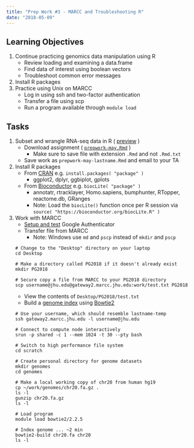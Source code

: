 ```yaml
---
title: "Prep Work #3 - MARCC and Troubleshooting R"
date: "2018-05-09"
---
```


## Learning Objectives

1. Continue practicing genomics data manipulation using R
    - Review loading and examining a data.frame
    - Find data of interest using boolean vectors
    - Troubleshoot common error messages
1. Install R packages 
1. Practice using Unix on MARCC
    - Log in using ssh and two-factor authentication
    - Transfer a file using scp
    - Run a program available through `module load`


## Tasks

1. Subset and wrangle RNA-seq data in R ( [preview](https://github.com/PracticalGenomics/assignments/blob/master/prepwork-may.Rmd) )
    - Download assignment ( [`prepwork-may.Rmd`](https://github.com/PracticalGenomics/assignments/raw/master/prepwork-may.Rmd) )
        - Make sure to save file with extension `.Rmd` and not `.Rmd.txt`
    - Save work as `prepwork-may-lastname.Rmd` and email to your TA
1. Install R packages
    - From [CRAN](https://cran.r-project.org) e.g. `install.packages( "package" )`
        - ggplot2, dplyr, ggbiplot, gplots
    - From [Bioconductor](https://bioconductor.org) e.g. `biocLite( "package" )`
        - annotatr, rtracklayer, Homo.sapiens, bumphunter, RTopper, reactome.db, GRanges
        - Note: Load the `biocLite()` function once per R session via `source( "https://bioconductor.org/biocLite.R" )` 
1. Work with MARCC
    - [Setup and test](https://practicalgenomics.github.io/marcc) Google Authenticator
    - Transfer file from MARCC
        - Note: Windows use `md` and `pscp` instead of `mkdir` and `pscp`
    
    ```
    # Change to the "Desktop" directory on your laptop
    cd Desktop
    
    # Make a directory called PG2018 if it doesn't already exist
    mkdir PG2018
    
    # Secure copy a file from MARCC to your PG2018 directory
    scp username@jhu.edu@gateway2.marcc.jhu.edu:work/test.txt PG2018
    ```

    - View the contents of `Desktop/PG2018/test.txt`
    - Build a [genome index](https://www.youtube.com/watch?v=u06cm08U0BQ) using [Bowtie2](http://bowtie-bio.sourceforge.net/bowtie2/index.shtml)

    ```
    # Use your username, which should resemble lastname-temp
    ssh gateway2.marcc.jhu.edu -l username@jhu.edu
    
    # Connect to compute node interactively
    srun -p shared -c 1 --mem 1024 -t 30 --pty bash
    
    # Switch to high performance file system
    cd scratch
    
    # Create personal directory for genome datasets
    mkdir genomes
    cd genomes
    
    # Make a local working copy of chr20 from human hg19
    cp ~/work/genomes/chr20.fa.gz .
    ls -l
    gunzip chr20.fa.gz
    ls -l
    
    # Load program
    module load bowtie2/2.2.5
    
    # Index genome ... ~2 min
    bowtie2-build chr20.fa chr20
    ls -l
    ```
